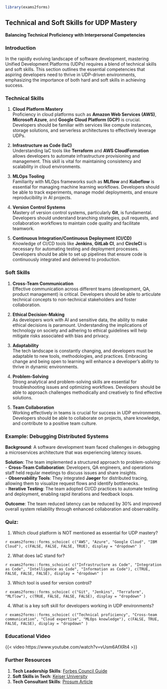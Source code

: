 ```r
library(exams2forms)
```

## **Technical and Soft Skills for UDP Mastery**  
**Balancing Technical Proficiency with Interpersonal Competencies**  

### **Introduction**  
In the rapidly evolving landscape of software development, mastering Unified Development Platforms (UDPs) requires a blend of technical skills and soft skills. This section outlines the essential competencies that aspiring developers need to thrive in UDP-driven environments, emphasizing the importance of both hard and soft skills in achieving success.

### **Technical Skills**  
1. **Cloud Platform Mastery**  
   Proficiency in cloud platforms such as **Amazon Web Services (AWS)**, **Microsoft Azure**, and **Google Cloud Platform (GCP)** is crucial. Developers should be familiar with services like compute instances, storage solutions, and serverless architectures to effectively leverage UDPs.

2. **Infrastructure as Code (IaC)**  
   Understanding IaC tools like **Terraform** and **AWS CloudFormation** allows developers to automate infrastructure provisioning and management. This skill is vital for maintaining consistency and scalability in cloud environments.

3. **MLOps Tooling**  
   Familiarity with MLOps frameworks such as **MLflow** and **Kubeflow** is essential for managing machine learning workflows. Developers should be able to track experiments, manage model deployments, and ensure reproducibility in AI projects.

4. **Version Control Systems**  
   Mastery of version control systems, particularly **Git**, is fundamental. Developers should understand branching strategies, pull requests, and collaboration workflows to maintain code quality and facilitate teamwork.

5. **Continuous Integration/Continuous Deployment (CI/CD)**  
   Knowledge of CI/CD tools like **Jenkins**, **GitLab CI**, and **CircleCI** is necessary for automating testing and deployment processes. Developers should be able to set up pipelines that ensure code is continuously integrated and delivered to production.

### **Soft Skills**  
1. **Cross-Team Communication**  
   Effective communication across different teams (development, QA, product management) is critical. Developers should be able to articulate technical concepts to non-technical stakeholders and foster collaboration.

2. **Ethical Decision-Making**  
   As developers work with AI and sensitive data, the ability to make ethical decisions is paramount. Understanding the implications of technology on society and adhering to ethical guidelines will help mitigate risks associated with bias and privacy.

3. **Adaptability**  
   The tech landscape is constantly changing, and developers must be adaptable to new tools, methodologies, and practices. Embracing change and being open to learning will enhance a developer's ability to thrive in dynamic environments.

4. **Problem-Solving**  
   Strong analytical and problem-solving skills are essential for troubleshooting issues and optimizing workflows. Developers should be able to approach challenges methodically and creatively to find effective solutions.

5. **Team Collaboration**  
   Working effectively in teams is crucial for success in UDP environments. Developers should be able to collaborate on projects, share knowledge, and contribute to a positive team culture.

### **Example: Debugging Distributed Systems**  
**Background**: A software development team faced challenges in debugging a microservices architecture that was experiencing latency issues.  

**Solution**: The team implemented a structured approach to problem-solving:  
- **Cross-Team Collaboration**: Developers, QA engineers, and operations staff held regular meetings to discuss issues and share insights.  
- **Observability Tools**: They integrated **Jaeger** for distributed tracing, allowing them to visualize request flows and identify bottlenecks.  
- **Iterative Testing**: The team adopted CI/CD practices to automate testing and deployment, enabling rapid iterations and feedback loops.  

**Outcome**: The team reduced latency can be reduced by 30% and improved overall system reliability through enhanced collaboration and observability.

### **Quiz:**  

1. Which cloud platform is NOT mentioned as essential for UDP mastery?

`r exams2forms::forms_schoice( c("AWS", "Azure", "Google Cloud", "IBM Cloud"), c(FALSE, FALSE, FALSE, TRUE), display = "dropdown" )`

2. What does IaC stand for?

`r exams2forms::forms_schoice( c("Infrastructure as Code", "Integration as Code", "Intelligence as Code", "Information as Code"), c(TRUE, FALSE, FALSE, FALSE), display = "dropdown" )`

3. Which tool is used for version control?

`r exams2forms::forms_schoice( c("Git", "Jenkins", "Terraform", "MLflow"), c(TRUE, FALSE, FALSE, FALSE), display = "dropdown" )`

4. What is a key soft skill for developers working in UDP environments?

`r exams2forms::forms_schoice( c("Technical proficiency", "Cross-team communication", "Cloud expertise", "MLOps knowledge"), c(FALSE, TRUE, FALSE, FALSE), display = "dropdown" )`

### Educational Video
{{< video https://www.youtube.com/watch?v=vUsm6AfXRt4 >}}

### **Further Resources**
1. **Tech Leadership Skills**: [Forbes Council Guide](https://www.forbes.com/councils/forbestechcouncil/2025/03/05/essential-soft-skills-for-tech-leaders-and-why-they-matter/)
2. **Soft Skills in Tech**: [Keiser University](https://www.keiseruniversity.edu/cultivating-soft-skills-in-tech-a-key-to-success-in-the-technology-sector/)
3. **Tech Consultant Skills**: [Prosum Article](https://www.prosum.com/2023/08/08/the-top-soft-skills-for-tech-consultants/)
